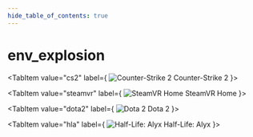 ```yaml
---
hide_table_of_contents: true
---
```


<!---
!!!!!!
THIS PAGE IS AUTOGENERATED FROM GAME FGD DEFINITIONS!
DO NOT EDIT MANUALLY!
!!!!!!

In order to make edits, you can make an annotation file in /fgd_dump_overrides
-->


# env_explosion



<Tabs queryString="game">
    
<TabItem value="cs2" label={
    <span>
        <img src="/img/cs2_icon.png" alt="Counter-Strike 2" className="tab-icon" />
        Counter-Strike 2
    </span>
    }>
    <CS2Page />
</TabItem>

<TabItem value="steamvr" label={
    <span>
        <img src="/img/steamvr_icon.png" alt="SteamVR Home" className="tab-icon" />
        SteamVR Home
    </span>
    }>
    <STEAMVRPage />
</TabItem>

<TabItem value="dota2" label={
    <span>
        <img src="/img/dota2_icon.png" alt="Dota 2" className="tab-icon" />
        Dota 2
    </span>
    }>
    <DOTA2Page />
</TabItem>

<TabItem value="hla" label={
    <span>
        <img src="/img/hla_icon.png" alt="Half-Life: Alyx" className="tab-icon" />
        Half-Life: Alyx
    </span>
    }>
    <HLAPage />
</TabItem>

</Tabs>
